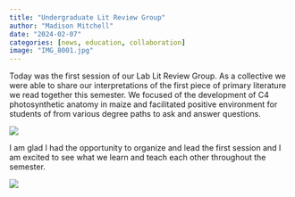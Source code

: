 ```yaml
---
title: "Undergraduate Lit Review Group"
author: "Madison Mitchell"
date: "2024-02-07"
categories: [news, education, collaboration]
image: "IMG_8001.jpg"
---
```


Today was the first session of our Lab Lit Review Group. As a collective we were able to share our interpretations of the first piece of primary literature we read together this semester. We focused of the development of C4 photosynthetic anatomy in maize and facilitated positive environment for students of from various degree paths to ask and answer questions.

![](IMG_8001.jpg){fig-align="center"}

I am glad I had the opportunity to organize and lead the first session and I am excited to see what we learn and teach each other throughout the semester.

![](IMG_4133%202.JPG){fig-align="center"}
